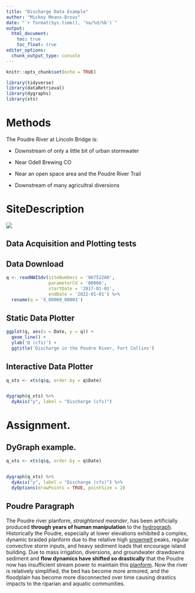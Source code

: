 ```yaml
---
title: "Discharge Data Example"
author: "Mickey Means-Brous"
date: "`r format(Sys.time(), '%a/%d/%b')`"
output:
  html_document:
    toc: true
    toc_float: true
editor_options: 
  chunk_output_type: console
---
```


```r
knitr::opts_chunk$set(echo = TRUE)

library(tidyverse)
library(dataRetrieval)
library(dygraphs)
library(xts)
```


# Methods

The Poudre River at Lincoln Bridge is:

  - Downstream of only a little bit of urban stormwater

  - Near Odell Brewing CO
  
  - Near an open space area and the Poudre River Trail
  
  - Downstream of many agricultral diversions


# SiteDescription

![](https://waterdata.usgs.gov/nwisweb/local/state/co/text/pics/06752260big.jpg)


## Data Acquisition and Plotting tests

## Data Download


```r

q <- readNWISdv(siteNumbers = '06752260',
                parameterCd = '00060',
                startDate = '2017-01-01',
                endDate = '2022-01-01') %>%
  rename(q = 'X_00060_00003')


```



## Static Data Plotter


```r

ggplot(q, aes(x = Date, y = q)) + 
  geom_line() + 
  ylab('Q (cfs)') + 
  ggtitle('Discharge in the Poudre River, Fort Collins')

```


## Interactive Data Plotter


```r

q_xts <- xts(q$q, order.by = q$Date)


dygraph(q_xts) %>%
  dyAxis("y", label = "Discharge (cfs)")
```



# Assignment. 


## DyGraph example. 

```r

q_xts <- xts(q$q, order.by = q$Date)


dygraph(q_xts) %>%
  dyAxis("y", label = "Discharge (cfs)") %>%
  dyOptions(drawPoints = TRUE, pointSize = 2)

```

## Poudre Paragraph

The Poudre river planform, *straightened meander*, has been artificially produced **through years of human manipulation** to the [hydrograph](https://www.ajsonline.org/content/ajs/255/3/161.full.pdf). Historically the Poudre, especially at lower elevations exhibited a complex, dynamic braided planform due to the relative high [snowmelt](https://esajournals.onlinelibrary.wiley.com/doi/abs/10.2307/2937055) peaks, regular convective storm inputs, and heavy sediment loads that encourage island building. Due to mass irrigation, diversions, and groundwater drawdowns sediment and **flow dynamics have shifted so drastically** that the Poudre now has insufficient stream power to maintain this [planform](https://books.google.com/books?hl=en&lr=&id=aYsJyFAnqeAC&oi=fnd&pg=PA131&dq=Wohl+Egenhoff+Great+Plains&ots=t9rnQyFvN2&sig=sGyXwh6r0-jm4NjIOjXLMfSFY9Q#v=onepage&q=Wohl%20Egenhoff%20Great%20Plains&f=false). Now the river is relatively simplified, the bed has become more armored, and the floodplain has become more disconnected over time causing drastics impacts to the riparian and aquatic communities. 

